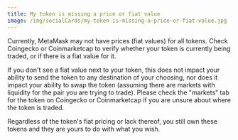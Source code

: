```yaml
---
title: My token is missing a price or fiat value
image: /img/socialCards/my-token-is-missing-a-price-or-fiat-value.jpg
---
```



<CustomLayout />

Currently, MetaMask may not have prices (fiat values) for all tokens. Check Coingecko or Coinmarketcap to verify whether your token is currently being traded, or if there is a fiat value for it.

If you don't see a fiat value next to your token, this does not impact your ability to send the token to any destination of your choosing, nor does it impact your ability to swap the token (assuming there are markets with liquidity for the pair you are trying to trade). Please check the "markets" tab for the token on Coingecko or Coinmarketcap if you are unsure about where the token is traded.

Regardless of the token's fiat pricing or lack thereof, you still own these tokens and they are yours to do with what you wish.
